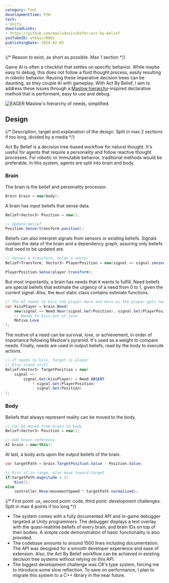 ```yaml
---
category: Tool
developmentTime: P2W
tech:
- Unity
downloadLinks:
- https://github.com/maxludovicohofer/act-by-belief
youTubeID: wYkGjcrDOOs
publishingDate: 2024-02-05
---
```


{/* Reason to exist, as short as possible. Max 1 section */}

Game AI is often a checklist that settles on specific behavior. While maybe easy to debug, this does not follow a fluid thought process, easily resulting in robotic behavior. Reusing these imperative decision trees can be daunting, as they couple AI with gameplay. With Act By Belief, I aim to address these issues through a [Maslow hierarchy](https://wikipedia.org/wiki/Maslow%27s_hierarchy_of_needs)-inspired declarative method that is performant, easy to use and debug.

![EAGER Maslow's hierarchy of needs, simplified.](./act-by-belief-maslow.svg)

## Design

{/* Description, target and explanation of the design. Split in max 2 sections if too long, divided by a media */}

Act By Belief is a decision tree-based workflow for natural thought. It's useful for agents that require a personality and follow reactive thought processes. For robotic or immutable behavior, traditional methods would be preferable. In this system, agents are split into brain and body.

### Brain

The brain is the belief and personality processor.

```csharp
Brain brain = new(body);
```

A brain has input beliefs that sense data.

```csharp
Belief<Vector3> Position = new();

// Update belief
Position.Sense(transform.position);
```

Beliefs can also interpret signals from sensors or existing beliefs. Signals contain the data of the brain and a dependency graph, assuring only beliefs that need to be updated are.

```csharp
// Senses a transform, holds a vector
Belief<Transform, Vector3> PlayerPosition = new(signal => signal.sensed.position);

PlayerPosition.Sense(player.transform);
```

But most importantly, a brain has needs that it wants to fulfill. Need beliefs are special beliefs that estimate the urgency of a need from 0 to 1, given the current signal. Also, the `Need` static class contains estimate functions.

```csharp
// The AI needs to kiss the player more and more as the player gets near
var kissPlayer = brain.Need(
    new(signal => Need.Near(signal.Get(Position), signal.Get(PlayerPosition))),
    // Needs to kiss out of love
    Motive.Love
);
```

The motive of a need can be survival, love, or achievement, in order of importance following Maslow's pyramid. It's used as a weight to compare needs. Finally, needs are used in output beliefs, read by the body to execute actions.

```csharp
// If needs to kiss, target is player
// Else stand still
Belief<Vector3> TargetPosition = new(
    signal =>
        signal.Get(kissPlayer) > Need.ABSENT
            ? signal.Get(PlayerPosition)
            : signal.Get(Position)
);
```

### Body

Beliefs that always represent reality can be moved to the body.

```csharp
// Can be moved from brain to body
Belief<Vector3> Position = new();

// Add brain reference
AI brain = new(this);
```

At last, a body acts upon the output beliefs of the brain.

```csharp
var targetPath = brain.TargetPosition.Value - Position.Value;

// Kiss if in range, else move toward target
if(targetPath.magnitude < 1)
    Kiss();
else
    controller.Move(movementSpeed * targetPath.normalized);
```

{/* First point: ux, second point: code, third point: development challenges. Split in max 4 points if too long */}

* The system comes with a fully documented API and in-game debugger targeted at Unity programmers. The debugger displays a text overlay with the quasi-realtime beliefs of every brain, and brain IDs on top of their bodies. A simple code demonstration of basic functionality is also provided.
* The codebase amounts to around 1500 lines including documentation. The API was designed for a smooth developer experience and ease of extension. Also, the Act By Belief workflow can be achieved in existing decision tree systems without relying on this API.
* The biggest development challenge was C#'s type system, forcing me to introduce some slow reflection. To save on performance, I plan to migrate this system to a C++ library in the near future.